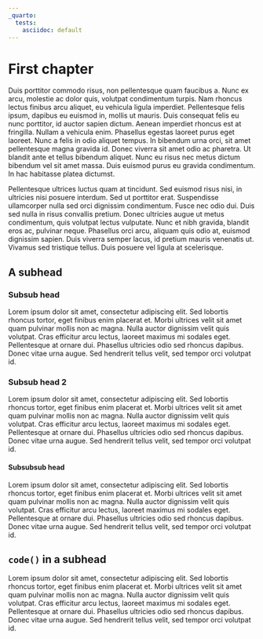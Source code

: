 ```yaml
---
_quarto:
  tests:
    asciidoc: default
---
```


# First chapter

Duis porttitor commodo risus, non pellentesque quam faucibus a.
Nunc ex arcu, molestie ac dolor quis, volutpat condimentum turpis.
Nam rhoncus lectus finibus arcu aliquet, eu vehicula ligula imperdiet.
Pellentesque felis ipsum, dapibus eu euismod in, mollis ut mauris.
Duis consequat felis eu nunc porttitor, id auctor sapien dictum.
Aenean imperdiet rhoncus est at fringilla.
Nullam a vehicula enim.
Phasellus egestas laoreet purus eget laoreet.
Nunc a felis in odio aliquet tempus.
In bibendum urna orci, sit amet pellentesque magna gravida id.
Donec viverra sit amet odio ac pharetra.
Ut blandit ante et tellus bibendum aliquet.
Nunc eu risus nec metus dictum bibendum vel sit amet massa.
Duis euismod purus eu gravida condimentum.
In hac habitasse platea dictumst.

Pellentesque ultrices luctus quam at tincidunt.
Sed euismod risus nisi, in ultricies nisi posuere interdum.
Sed ut porttitor erat.
Suspendisse ullamcorper nulla sed orci dignissim condimentum.
Fusce nec odio dui.
Duis sed nulla in risus convallis pretium.
Donec ultricies augue ut metus condimentum, quis volutpat lectus vulputate.
Nunc et nibh gravida, blandit eros ac, pulvinar neque.
Phasellus orci arcu, aliquam quis odio at, euismod dignissim sapien.
Duis viverra semper lacus, id pretium mauris venenatis ut.
Vivamus sed tristique tellus.
Duis posuere vel ligula at scelerisque.

## A subhead

### Subsub head

Lorem ipsum dolor sit amet, consectetur adipiscing elit.
Sed lobortis rhoncus tortor, eget finibus enim placerat et.
Morbi ultrices velit sit amet quam pulvinar mollis non ac magna.
Nulla auctor dignissim velit quis volutpat.
Cras efficitur arcu lectus, laoreet maximus mi sodales eget.
Pellentesque at ornare dui.
Phasellus ultricies odio sed rhoncus dapibus.
Donec vitae urna augue.
Sed hendrerit tellus velit, sed tempor orci volutpat id.

### Subsub head 2

Lorem ipsum dolor sit amet, consectetur adipiscing elit.
Sed lobortis rhoncus tortor, eget finibus enim placerat et.
Morbi ultrices velit sit amet quam pulvinar mollis non ac magna.
Nulla auctor dignissim velit quis volutpat.
Cras efficitur arcu lectus, laoreet maximus mi sodales eget.
Pellentesque at ornare dui.
Phasellus ultricies odio sed rhoncus dapibus.
Donec vitae urna augue.
Sed hendrerit tellus velit, sed tempor orci volutpat id.

#### Subsubsub head

Lorem ipsum dolor sit amet, consectetur adipiscing elit.
Sed lobortis rhoncus tortor, eget finibus enim placerat et.
Morbi ultrices velit sit amet quam pulvinar mollis non ac magna.
Nulla auctor dignissim velit quis volutpat.
Cras efficitur arcu lectus, laoreet maximus mi sodales eget.
Pellentesque at ornare dui.
Phasellus ultricies odio sed rhoncus dapibus.
Donec vitae urna augue.
Sed hendrerit tellus velit, sed tempor orci volutpat id.

## `code()` in a subhead

Lorem ipsum dolor sit amet, consectetur adipiscing elit.
Sed lobortis rhoncus tortor, eget finibus enim placerat et.
Morbi ultrices velit sit amet quam pulvinar mollis non ac magna.
Nulla auctor dignissim velit quis volutpat.
Cras efficitur arcu lectus, laoreet maximus mi sodales eget.
Pellentesque at ornare dui.
Phasellus ultricies odio sed rhoncus dapibus.
Donec vitae urna augue.
Sed hendrerit tellus velit, sed tempor orci volutpat id.
